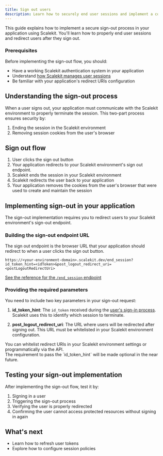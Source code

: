 ```yaml
---
title: Sign out users
description: Learn how to securely end user sessions and implement a complete sign-out flow
---
```



This guide explains how to implement a secure sign-out process in your application using Scalekit. You'll learn how to properly end user sessions and redirect users after they sign out.

### Prerequisites

Before implementing the sign-out flow, you should:
- Have a working Scalekit authentication system in your application
- Understand [how Scalekit manages user sessions](/manual/getting-started/manage-user-sessions#implementing-session-management)
- Be familiar with your application's redirect URIs configuration

## Understanding the sign-out process

When a user signs out, your application must communicate with the Scalekit environment to properly terminate the session. This two-part process ensures security by:
1. Ending the session in the Scalekit environment
2. Removing session cookies from the user's browser

## Sign out flow

<Steps>

1. User clicks the sign out button
2. Your application redirects to your Scalekit environment's sign out endpoint.
3. Scalekit ends the session in your Scalekit environment
4. Scalekit redirects the user back to your application
5. Your application removes the cookies from the user's browser that were used to create and maintain the session

</Steps>

## Implementing sign-out in your application

The sign-out implementation requires you to redirect users to your Scalekit environment's sign-out endpoint.

### Building the sign-out endpoint URL

The sign out endpoint is the browser URL that your application should redirect to when a user clicks the sign out button.

```http wrap "/end_session" "<postLogoutRedirectUri>" "<idToken>"
https://<your-environment-domain>.scalekit.dev/end_session?id_token_hint=<idToken>&post_logout_redirect_uri=<postLogoutRedirectUri>
```

[See the reference for the `/end_session` endpoint](/reference/concepts/auth-endpoints#the-end_session-endpoint)

### Providing the required parameters

You need to include two key parameters in your sign-out request:

1. **id_token_hint**: The `id_token` received during the [user's sign-in process](/manual/getting-started/authenticate-users#understanding-the-response). Scalekit uses this to identify which session to terminate.

2. **post_logout_redirect_uri**: The URL where users will be redirected after signing out. This URL must be whitelisted in your Scalekit environment configuration.

<Aside type='tip'>
You can whitelist redirect URIs in your Scalekit environment settings or programmatically via the API.
</Aside>

<Aside type='caution'>
The requirement to pass the `id_token_hint` will be made optional in the near future.
</Aside>

## Testing your sign-out implementation

After implementing the sign-out flow, test it by:
1. Signing in a user
2. Triggering the sign-out process
3. Verifying the user is properly redirected
4. Confirming the user cannot access protected resources without signing in again

## What's next

- Learn how to refresh user tokens
- Explore how to configure session policies
